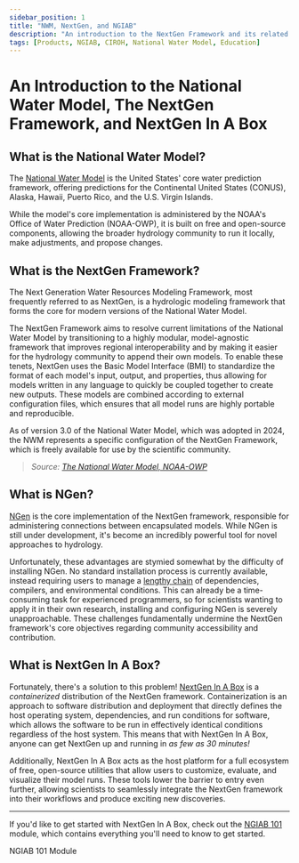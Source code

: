```yaml
---
sidebar_position: 1
title: "NWM, NextGen, and NGIAB"
description: "An introduction to the NextGen Framework and its related models."
tags: [Products, NGIAB, CIROH, National Water Model, Education]
---
```


# An Introduction to the National Water Model, The NextGen Framework, and NextGen In A Box


## What is the National Water Model?

The [National Water Model](https://water.noaa.gov/about/nwm) is the United States' core water prediction framework,
offering predictions for the Continental United States (CONUS), Alaska, Hawaii, Puerto Rico, and the U.S. Virgin Islands.

While the model's core implementation is administered by the NOAA's Office of Water Prediction (NOAA-OWP),
it is built on free and open-source components, allowing the broader hydrology community to run it
locally, make adjustments, and propose changes.

## What is the NextGen Framework?

The Next Generation Water Resources Modeling Framework, most frequently referred to as NextGen,
is a hydrologic modeling framework that forms the core for modern versions of the National Water Model.

The NextGen Framework aims to resolve current limitations of the National Water Model by transitioning to a highly modular, model-agnostic framework
that improves regional interoperability and by making it easier for the hydrology community to append their own models.
To enable these tenets, NextGen uses the Basic Model Interface (BMI) to standardize the format of each model's
input, output, and properties, thus allowing for models written in any language to quickly be coupled together
to create new outputs. These models are combined according to external configuration files, which ensures that all
model runs are highly portable and reproducible.

As of version 3.0 of the National Water Model, which was adopted in 2024, the NWM represents a specific configuration
of the NextGen Framework, which is freely available for use by the scientific community.

> *Source: [The National Water Model, NOAA-OWP](https://www.weather.gov/media/owp/oh/docs/2021-OWP-NWM-NextGen-Framework.pdf)*

## What is NGen?

[NGen](https://github.com/NOAA-OWP/ngen/tree/master) is the core implementation of the NextGen framework,
responsible for administering connections between encapsulated models.
While NGen is still under development, it's become an incredibly powerful tool for novel approaches to hydrology.

Unfortunately, these advantages are stymied somewhat by the difficulty of installing NGen.
No standard installation process is currently available,
instead requiring users to manage a [lengthy chain](https://github.com/NOAA-OWP/ngen/blob/master/INSTALL.md)
of dependencies, compilers, and environmental conditions.
This can already be a time-consuming task for experienced programmers,
so for scientists wanting to apply it in their own research,
installing and configuring NGen is severely unapproachable.
These challenges fundamentally undermine the NextGen framework's core objectives regarding community accessibility and contribution.

## What is NextGen In A Box?

Fortunately, there's a solution to this problem!
[NextGen In A Box](https://ngiab.ciroh.org) is a *containerized* distribution of the NextGen framework.
Containerization is an approach to software distribution and deployment that directly defines
the host operating system, dependencies, and run conditions for software,
which allows the software to be run in effectively identical conditions regardless of the host system.
This means that with NextGen In A Box, anyone can get NextGen up and running in *as few as 30 minutes!*

Additionally, NextGen In A Box acts as the host platform for a full ecosystem of free, open-source
utilities that allow users to customize, evaluate, and visualize their model runs.
These tools lower the barrier to entry even further, allowing scientists to seamlessly
integrate the NextGen framework into their workflows and produce exciting new discoveries.

---

If you'd like to get started with NextGen In A Box, check out the [NGIAB 101](https://docs.ciroh.org/training-NGIAB-101/) module,
which contains everything you'll need to know to get started.

<Link class="button button--active button--primary" style={{'margin-right':'1.4rem', 'margin-bottom':'1.3rem'}} to="https://docs.ciroh.org/training-NGIAB-101/">NGIAB 101 Module</Link>